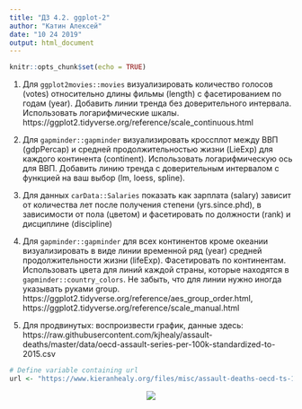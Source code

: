 ```yaml
---
title: "ДЗ 4.2. ggplot-2"
author: "Катин Алексей"
date: "10 24 2019"
output: html_document
---
```


```r
knitr::opts_chunk$set(echo = TRUE)
```

1. Для `ggplot2movies::movies` визуализировать количество голосов (votes) относительно длины фильмы (length) с фасетированием по годам (year). Добавить линии тренда без доверительного интервала. Использовать логарифмические шкалы. https://ggplot2.tidyverse.org/reference/scale_continuous.html

2. Для `gapminder::gapminder` визуализировать кроссплот между ВВП (gdpPercap) и средней продолжительностью жизни (LieExp) для каждого континента (continent). Использовать логарифмическую ось для ВВП. Добавить линию тренда с доверительным интервалом c функцией на ваш выбор (lm, loess, spline).

3. Для данных `carData::Salaries` показать как зарплата (salary) зависит от количества лет после получения степени (yrs.since.phd), в зависимости от пола (цветом) и фасетировать по должности (rank) и дисциплине (discipline)

4. Для `gapminder::gapminder` для всех континентов кроме океании визуализировать в виде линии временной ряд (year) средней продолжительности жизни (lifeExp). Фасетировать по континентам. Использовать цвета для линий каждой страны, которые находятся в `gapminder::country_colors`. Не забыть, что для линии нужно иногда указывать руками group. https://ggplot2.tidyverse.org/reference/aes_group_order.html, 
https://ggplot2.tidyverse.org/reference/scale_manual.html

5. Для продвинутых: воспроизвести график, данные здесь: https://raw.githubusercontent.com/kjhealy/assault-deaths/master/data/oecd-assault-series-per-100k-standardized-to-2015.csv 

```r
# Define variable containing url
url <- "https://www.kieranhealy.org/files/misc/assault-deaths-oecd-ts-1960-2015.png"
```
<center><img src="`r url`"></center>
